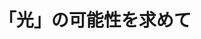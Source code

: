 ﻿---
title: "「光」の可能性を求めて"
category: "物質理工学院"
vol: 68
interviewee: "和田・山中"
url: "http://www.apc.titech.ac.jp/~iyamanaka/index.html"
tags: ["環境","光","制御","物質","ナノ"]
pdf: "68-3-wada-yamanaka.pdf"
career: ""
preface: "和田先生は光の持つ性質に関連したさまざまな研究を行っており、それらが将来的に環境問題の解決に貢献することを目標としている。先生はナノハイブリッドと呼ばれる物質を用いて、光を制御することを研究テーマの一つとしている。ナノハイブリッドの生成にマイクロ波を利用した際、さまざまな現象が見つかったため、現在ではマイクロ波を用いた物質製造プロセスも研究テーマに加えている。本稿では、先生が現在並行して研究を行っているこれら二つのテーマに関連し、四つの研究を紹介する。"
---
